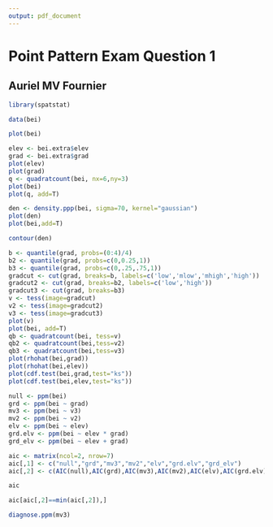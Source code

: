 ```yaml
---
output: pdf_document
---
```

# Point Pattern Exam Question 1
## Auriel MV Fournier

```r
library(spatstat)

data(bei)

plot(bei)

elev <- bei.extra$elev
grad <- bei.extra$grad
plot(elev)
plot(grad)
q <- quadratcount(bei, nx=6,ny=3)
plot(bei)
plot(q, add=T)

den <- density.ppp(bei, sigma=70, kernel="gaussian")
plot(den)
plot(bei,add=T)

contour(den)

b <- quantile(grad, probs=(0:4)/4)
b2 <- quantile(grad, probs=c(0,0.25,1))
b3 <- quantile(grad, probs=c(0,.25,.75,1))
gradcut <- cut(grad, breaks=b, labels=c('low','mlow','mhigh','high'))
gradcut2 <- cut(grad, breaks=b2, labels=c('low','high'))
gradcut3 <- cut(grad, breaks=b3)
v <- tess(image=gradcut)
v2 <- tess(image=gradcut2)
v3 <- tess(image=gradcut3)
plot(v)
plot(bei, add=T)
qb <- quadratcount(bei, tess=v)
qb2 <- quadratcount(bei,tess=v2)
qb3 <- quadratcount(bei,tess=v3)
plot(rhohat(bei,grad))
plot(rhohat(bei,elev))
plot(cdf.test(bei,grad,test="ks"))
plot(cdf.test(bei,elev,test="ks"))

null <- ppm(bei)
grd <- ppm(bei ~ grad)
mv3 <- ppm(bei ~ v3)
mv2 <- ppm(bei ~ v2)
elv <- ppm(bei ~ elev)  
grd.elv <- ppm(bei ~ elev * grad)
grd_elv <- ppm(bei ~ elev + grad)

aic <- matrix(ncol=2, nrow=7)
aic[,1] <- c("null","grd","mv3","mv2","elv","grd.elv","grd_elv")
aic[,2] <- c(AIC(null),AIC(grd),AIC(mv3),AIC(mv2),AIC(elv),AIC(grd.elv),AIC(grd_elv))

aic

aic[aic[,2]==min(aic[,2]),]

diagnose.ppm(mv3)

```